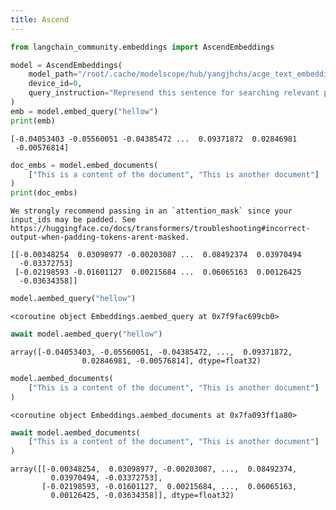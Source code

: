```yaml
---
title: Ascend
---
```


```python
from langchain_community.embeddings import AscendEmbeddings

model = AscendEmbeddings(
    model_path="/root/.cache/modelscope/hub/yangjhchs/acge_text_embedding",
    device_id=0,
    query_instruction="Represend this sentence for searching relevant passages: ",
)
emb = model.embed_query("hellow")
print(emb)
```

```output
[-0.04053403 -0.05560051 -0.04385472 ...  0.09371872  0.02846981
 -0.00576814]
```

```python
doc_embs = model.embed_documents(
    ["This is a content of the document", "This is another document"]
)
print(doc_embs)
```

```output
We strongly recommend passing in an `attention_mask` since your input_ids may be padded. See https://huggingface.co/docs/transformers/troubleshooting#incorrect-output-when-padding-tokens-arent-masked.
```
```output
[[-0.00348254  0.03098977 -0.00203087 ...  0.08492374  0.03970494
  -0.03372753]
 [-0.02198593 -0.01601127  0.00215684 ...  0.06065163  0.00126425
  -0.03634358]]
```

```python
model.aembed_query("hellow")
```

```output
<coroutine object Embeddings.aembed_query at 0x7f9fac699cb0>
```

```python
await model.aembed_query("hellow")
```

```output
array([-0.04053403, -0.05560051, -0.04385472, ...,  0.09371872,
                0.02846981, -0.00576814], dtype=float32)
```

```python
model.aembed_documents(
    ["This is a content of the document", "This is another document"]
)
```

```output
<coroutine object Embeddings.aembed_documents at 0x7fa093ff1a80>
```

```python
await model.aembed_documents(
    ["This is a content of the document", "This is another document"]
)
```

```output
array([[-0.00348254,  0.03098977, -0.00203087, ...,  0.08492374,
         0.03970494, -0.03372753],
       [-0.02198593, -0.01601127,  0.00215684, ...,  0.06065163,
         0.00126425, -0.03634358]], dtype=float32)
```

```python

```